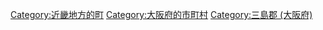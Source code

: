{{Commonscat|Shimamoto, Osaka}}
{{Catmore}}

{{DEFAULTSORT:Shimamoto}}
[[Category:近畿地方的町|Category:近畿地方的町]]
[[Category:大阪府的市町村|Category:大阪府的市町村]]
[[Category:三島郡_(大阪府)|Category:三島郡 (大阪府)]]
